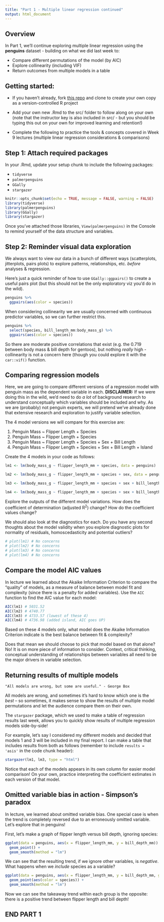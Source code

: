 ```yaml
---
title: "Part 1 - Multiple linear regression continued"
output: html_document
---
```


## Overview

In Part 1, we'll continue exploring multiple linear regression using the **penguins** dataset - building on what we did last week to:

- Compare different permutations of the model (by AIC)
- Explore collinearity (including VIF)
- Return outcomes from multiple models in a table

## Getting started: 

- If you haven't already, fork [this repo](https://github.com/allisonhorst/esm206-coding-week9) and clone to create your own copy as a version-controlled R project

- Add your own new .Rmd to the src/ folder to follow along on your own (note that the instructor key is also included in src/ - but you should be typing this out on your own for improved learning and retention!)

- Complete the following to practice the tools & concepts covered in Week 9 lectures (multiple linear regression considerations & comparisons)

## Step 1: Attach required packages

In your .Rmd, update your setup chunk to include the following packages:

- `tidyverse`
- `palmerpenguins`
- `GGally`
- `stargazer`

```r
knitr::opts_chunk$set(echo = TRUE, message = FALSE, warning = FALSE)
library(tidyverse)
library(palmerpenguins)
library(GGally)
library(stargazer)
```

Once you've attached those libraries, `View(palmerpenguins)` in the Console to remind yourself of the data structure and variables. 

## Step 2: Reminder visual data exploration

We always want to view our data in a bunch of different ways (scatterplots, jitterplots, pairs plots) to explore patterns, relationships, etc. *before* analyses & regression. 

Here's just a quick reminder of how to use `GGally::ggpairs()` to create a useful pairs plot (but this should not be the only exploratory viz you'd do in the wild).

```r
penguins %>% 
  ggpairs(aes(color = species))
```

When considering collinearity we are usually concerned with continuous predictor variables, so we can further restrict this.

```r
penguins %>% 
  select(species, bill_length_mm:body_mass_g) %>% 
  ggpairs(aes(color = species))
```
So there are moderate positive correlations that exist (e.g. the 0.719 between body mass & bill depth for gentoos), but nothing *really* high - collinearity is not a concern here (though you could explore it with the `car::vif()` function. 

## Comparing regression models

Here, we are going to compare different versions of a regression model with penguin mass as the dependent variable in each. **DISCLAIMER:** If we were doing this in the wild, we'd need to do *a lot* of background research to understand conceptually which variables should be included and why. As we are (probably) not penguin experts, we will pretend we've already done that extensive research and exploration to justify variable selection. 

The 4 model versions we will compare for this exercise are: 

(1) Penguin Mass ~ Flipper Length + Species
(2) Penguin Mass ~ Flipper Length + Species
(3) Penguin Mass ~ Flipper Length + Species + Sex + Bill Length
(4) Penguin Mass ~ Flipper Length + Species + Sex + Bill Length + Island

Create the 4 models in your code as follows: 

```r
lm1 <- lm(body_mass_g ~ flipper_length_mm + species, data = penguins)

lm2 <- lm(body_mass_g ~ flipper_length_mm + species + sex, data = penguins)

lm3 <- lm(body_mass_g ~ flipper_length_mm + species + sex + bill_length_mm, data = penguins)

lm4 <- lm(body_mass_g ~ flipper_length_mm + species + sex + bill_length_mm + island, data = penguins)
```

Explore the outputs of the different model variations. How does the coefficient of determination (adjusted R^2^) change? How do the coefficient values change?

We should also look at the diagnostics for each. Do you have any second thoughts about the model validity when you explore diagnostic plots for normality of residuals, homoscedasticity and potential outliers?

```r
# plot(lm1) # No concerns
# plot(lm2) # No concerns
# plot(lm3) # No concerns
# plot(lm4) # No concerns
```

## Compare the model AIC values

In lecture we learned about the Akaike Information Criterion to compare the "quality" of models, as a measure of balance between model fit and complexity (since there is a penalty for added variables). Use the `AIC` function to find the AIC value for each model: 

```r
AIC(lm1) # 5031.52
AIC(lm2) # 4740.77
AIC(lm3) # 4733.57 (lowest of these 4)
AIC(lm4) # 4736.98 (added island, AIC goes UP)
```

Based on these 4 models only, what model does the Akaike Information Criterion indicate is the best balance between fit & complexity? 

Does that mean we should choose to pick that model based on that alone? No! It is on more piece of information to consider. Context, critical thinking, conceptual understanding of relationships between variables all need to be the major drivers in variable selection. 

## Returning results of multiple models

    "All models are wrong, but some are useful." - George Box

All models are wrong, and sometimes it's hard to know which one is the *best* -- so sometimes, it makes sense to show the results of multiple model permutations and let the audience compare them on their own. 

The `stargazer` package, which we used to make a table of regression results last week, allows you to quickly show results of multiple regression models side-by-side! 

For example, let's say I considered my different models and decided that models 1 and 3 will be included in my final report. I can make a table that includes results from both as follows (remember to include `results = 'asis'` in the code chunk header):

```r
stargazer(lm1, lm3, type = "html")
```

Notice that each of the models appears in its own column for easier model comparison! On your own, practice interpreting the coefficient estimates in each version of that model.

## Omitted variable bias in action - Simpson's paradox

In lecture, we learned about omitted variable bias. One special case is when the trend is completely reversed due to an erroneously omitted variable. Let's explore that in penguins! 

First, let's make a graph of flipper length versus bill depth, ignoring species:

```r
ggplot(data = penguins, aes(x = flipper_length_mm, y = bill_depth_mm)) +
  geom_point() +
  geom_smooth(method = "lm")
```

We can see that the resulting trend, if we ignore other variables, is *negative*. What happens when we *include* species as a variable?

```r
ggplot(data = penguins, aes(x = flipper_length_mm, y = bill_depth_mm, group = species)) +
  geom_point(aes(color = species)) +
  geom_smooth(method = "lm")
```

Now we can see the takeaway trend within each group is the opposite: there is a positive trend between flipper length and bill depth! 

## END PART 1
